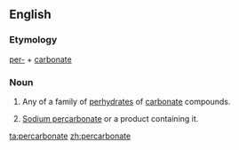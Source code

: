 ==English==

===Etymology===
[[per-]] + [[carbonate]]

===Noun===
{{en-noun}}

# {{label|en|chemistry}} Any of a family of [[perhydrate]]s of [[carbonate]] compounds.
# [[w:Sodium percarbonate|Sodium percarbonate]] or a product containing it.

[[ta:percarbonate]]
[[zh:percarbonate]]
